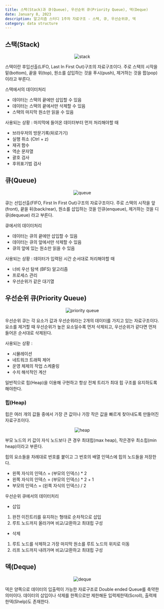 ```yaml
---
title: 스택(Stack)과 큐(Queue), 우선순위 큐(Priority Queue), 덱(Deque)
date: January 8, 2023
description: 알고리즘 스터디 1주차 자료구조 - 스택, 큐, 우선순위큐, 덱
category: data structure
---
```


## 스택(Stack)

<p align="center">
  <img src="/images/post/01_2023-01-08/stack.png" alt="stack" />
</p>

스택이란 후입선출(LIFO, Last In First Out)구조의 자료구조이다.
주로 스택의 시작을 밑(bottom), 끝을 위(top), 원소를 삽입하는 것을 푸시(push), 제거하는 것을 팝(pop) 이라고 부른다.

스택에서의 데이터처리

- 데이터는 스택의 끝에만 삽입할 수 있음
- 데이터는 스택의 끝에서만 삭제할 수 있음
- 스택의 마지막 원소만 읽을 수 있음

사용되는 상황 : 마지막에 들어온 데이터부터 먼저 처리해야할 때

- 브라우저의 방문기록(뒤로가기)
- 실행 취소 (Ctrl + z)
- 재귀 함수
- 역순 문자열
- 괄호 검사
- 후위표기법 검사
  <br />

## 큐(Queue)

<p align="center">
  <img src="/images/post/01_2023-01-08/queue.png" alt="queue" />
</p>

큐는 선입선출(FIFO, First In First Out)구조의 자료구조이다.
주로 스택의 시작을 앞(front), 끝을 뒤(back/rear), 원소를 삽입하는 것을 인큐(enqueue), 제거하는 것을 디큐(dequeue) 라고 부른다.

큐에서의 데이터처리

- 데이터는 큐의 끝에만 삽입할 수 있음
- 데이터는 큐의 앞에서만 삭제할 수 있음
- 큐의 앞에 있는 원소만 읽을 수 있음

사용되는 상황 : 데이터가 입력된 시간 순서대로 처리해야할 때

- 너비 우선 탐색 (BFS) 알고리즘
- 프로세스 관리
- 우선순위가 같은 대기열
  <br />

## 우선순위 큐(Priority Queue)

<p align="center">
  <img
    src="/images/post/01_2023-01-08/priorityQueue.png"
    alt="priority queue"
  />
</p>

우선순위 큐는 각 요소가 값과 우선순위라는 2개의 데이터를 가지고 있는 자료구조이다.
요소를 제거할 때 우선순위가 높은 요소일수록 먼저 삭제되고, 우선순위가 같다면 먼저 들어온 순서대로 삭제된다.

사용되는 상황 :

- 시뮬레이션
- 네트워크 트래픽 제어
- 운영 체제의 작업 스케줄링
- 수치 해석적인 계산

일반적으로 힙(Heap)을 이용해 구현하고 항상 전체 트리가 최대 힙 구조를 유지하도록 해야한다.

### 힙(Heap)

힙은 여러 개의 값들 중에서 가장 큰 값이나 가장 작은 값을 빠르게 찾아내도록 만들어진 자료구조이다.

<p align="center">
  <img src="/images/post/01_2023-01-08/heap.png" alt="heap" />
</p>

부모 노드의 키 값이 자식 노드보다 큰 경우 최대힙(max heap), 작은경우 최소힙(min heap)이라고 부른다.

힙의 요소들을 차례대로 번호를 붙이고 그 번호의 배열 인덱스에 힙의 노드들을 저장한다.

- 왼쪽 자식의 인덱스 = (부모의 인덱스) \* 2
- 왼쪽 자식의 인덱스 = (부모의 인덱스) \* 2 + 1
- 부모의 인덱스 = (왼쪽 자식의 인덱스) / 2

우선순위 큐에서의 데이터처리

- 삽입

1. 완전 이진트리를 유지하는 형태로 순차적으로 삽입
2. 루트 노드까지 올라가며 비교/교환하고 최대힙 구성

- 삭제

1. 루트 노드를 삭제하고 가장 마지막 원소를 루트 노드의 위치로 이동
2. 리프 노드까지 내려가며 비교/교환하고 최대힙 구성
   <br />

## 덱(Deque)

<p align="center">
  <img src="/images/post/01_2023-01-08/deque.png" alt="deque" />
</p>

덱은 양쪽으로 데이터의 입출력이 가능한 자료구조로 Double ended Queue를 축약한 의미이다.
데이터의 삽입이나 삭제를 한쪽으로만 제한해둔 입력제한덱(Scroll), 출력제한덱(Shelp)도
존재한다.
